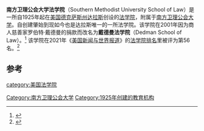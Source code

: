 '''南方卫理公会大学法学院'''（Southern Methodist University School of Law）是一所自1925年起在[[美国|美国]][[德克萨斯州|德克萨斯州]][[达拉斯|达拉斯]]创设的[[法学院|法学院]]，附属于[[南方卫理公会大学|南方卫理公会大学]]。自创建肇始到现如今也是达拉斯唯一的一所法学院。该学院在2001年因为商人慈善家罗伯特·戴德曼的捐款而改名为'''戴德曼法学院'''（Dedman School of Law）。<ref>{{Cite web |url=http://smu.edu/newsinfo/releases/00214.html |title=SMU LAW SCHOOL RENAMED IN HONOR OF DEDMAN FAMILY |accessdate=2013-07-04 |archive-date=2010-06-17 |archive-url=https://web.archive.org/web/20100617070456/http://smu.edu/newsinfo/releases/00214.html |dead-url=yes }}</ref>
该学院在2021年《[[美国新闻与世界报道|美国新闻与世界报道]]》的[[美国法学院排名|法学院排名]]里被评为第56名。<ref>{{cite web|url=http://www.top-law-schools.com/rankings.html|title=Best Law Schools|accessdate=2013-07-04|archive-date=2013-07-07|archive-url=https://web.archive.org/web/20130707060344/http://www.top-law-schools.com/rankings.html|dead-url=no}}</ref>

==参考==
{{reflist}}

{{Law Schools of the Southwest|state=collapsed}}
{{univ-stub}}

[[category:美国法学院|category:美国法学院]]
[[Category:南方卫理公会大学|Category:南方卫理公会大学]]
[[Category:1925年创建的教育机构|Category:1925年创建的教育机构]]